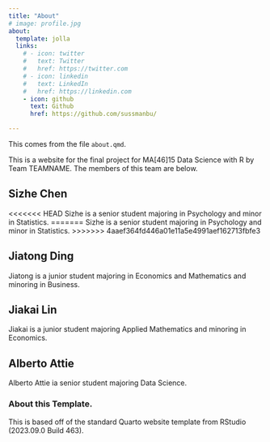 ```yaml
---
title: "About"
# image: profile.jpg
about:
  template: jolla
  links:
    # - icon: twitter
    #   text: Twitter
    #   href: https://twitter.com
    # - icon: linkedin
    #   text: LinkedIn
    #   href: https://linkedin.com
    - icon: github
      text: Github
      href: https://github.com/sussmanbu/

---
```



This comes from the file `about.qmd`.

This is a website for the final project for MA[46]15 Data Science with R by Team TEAMNAME.
The members of this team are below.

## Sizhe Chen
<<<<<<< HEAD
Sizhe is a senior student majoring in Psychology and minor in Statistics.
=======
Sizhe is a senior student majoring in Psychology and minor in Statistics. 
>>>>>>> 4aaef364fd446a01e11a5e4991aef162713fbfe3

<!-- Please leave in the information below -->

## Jiatong Ding
Jiatong is a junior student majoring in Economics and Mathematics and minoring in Business. 

## Jiakai Lin
Jiakai is a junior student majoring Applied Mathematics and minoring in Economics.

## Alberto Attie
Alberto Attie ia senior student majoring Data Science.


### About this Template.

This is based off of the standard Quarto website template from RStudio (2023.09.0 Build 463).
